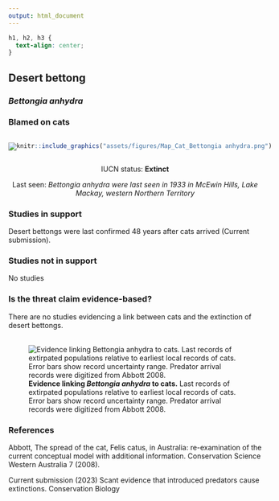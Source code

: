 ```yaml
---
output: html_document
---
```

```css
h1, h2, h3 {
  text-align: center;
}
```

## **Desert bettong**
### *Bettongia anhydra*
### Blamed on cats

:::: {style="display: flex;"}

::: {}

![](assets/photos/Bettongia anhydra.png)

:::

::: {}

:::

::: {}
  ```r
  knitr::include_graphics("assets/figures/Map_Cat_Bettongia anhydra.png")
  ```
:::

::::

<center>
IUCN status: **Extinct**

Last seen: *Bettongia anhydra were last seen in 1933 in McEwin Hills, Lake Mackay, western Northern Territory*

</center>


### Studies in support

Desert bettongs were last confirmed 48 years after cats arrived (Current submission).

### Studies not in support

No studies

### Is the threat claim evidence-based?

There are no studies evidencing a link between cats and the extinction of desert bettongs.
<br>
<br>

![**Evidence linking *Bettongia anhydra* to cats.** Last records of extirpated populations relative to earliest local records of cats. Error bars show record uncertainty range. Predator arrival records were digitized from Abbott 2008.](assets/figures/Main_Evidence_Cat_Bettongia anhydra.png)

### References

Abbott, The spread of the cat, Felis catus, in Australia: re-examination of the current conceptual model with additional information. Conservation Science Western Australia 7 (2008).

Current submission (2023) Scant evidence that introduced predators cause extinctions. Conservation Biology

